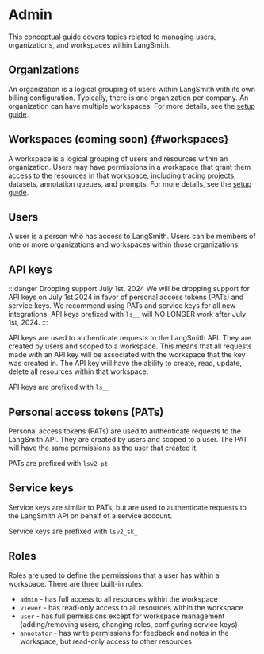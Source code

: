 # Admin

This conceptual guide covers topics related to managing users, organizations, and workspaces within LangSmith.

## Organizations

An organization is a logical grouping of users within LangSmith with its own billing configuration. Typically, there is one organization per company. An organization can have multiple workspaces. For more details, see the [setup guide](../../how_to_guides/setup/create_organization.mdx).

## Workspaces (coming soon) {#workspaces}

A workspace is a logical grouping of users and resources within an organization. Users may have permissions in a workspace that grant them access to the resources in that workspace, including tracing projects, datasets, annotation queues, and prompts. For more details, see the [setup guide](../../how_to_guides/setup/set_up_workspace.mdx).

## Users

A user is a person who has access to LangSmith. Users can be members of one or more organizations and workspaces within those organizations.

## API keys

:::danger Dropping support July 1st, 2024
We will be dropping support for API keys on July 1st 2024 in favor of personal access tokens (PATs) and service keys. We recommend using PATs and service keys for all new integrations. API keys prefixed with `ls__` will NO LONGER work after July 1st, 2024.
:::

API keys are used to authenticate requests to the LangSmith API. They are created by users and scoped to a workspace. This means that all requests made with an API key will be associated with the workspace that the key was created in. The API key will have the ability to create, read, update, delete all resources within that workspace.

API keys are prefixed with `ls__`

## Personal access tokens (PATs)

Personal access tokens (PATs) are used to authenticate requests to the LangSmith API. They are created by users and scoped to a user. The PAT will have the same permissions as the user that created it.

PATs are prefixed with `lsv2_pt_`

## Service keys

Service keys are similar to PATs, but are used to authenticate requests to the LangSmith API on behalf of a service account.

Service keys are prefixed with `lsv2_sk_`

## Roles

Roles are used to define the permissions that a user has within a workspace. There are three built-in roles:

- `admin` - has full access to all resources within the workspace
- `viewer` - has read-only access to all resources within the workspace
- `user` - has full permissions except for workspace management (adding/removing users, changing roles, configuring service keys)
- `annotator` - has write permissions for feedback and notes in the workspace, but read-only access to other resources
